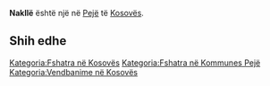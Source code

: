 {{Fshat në 
 | Emri                = Nakllë
 | EmriAlt                = 
 | NAME_SHORT_FORM=      
 | NAME_GENERIC=      
 | NAME_SORT_NAME_RO=      NAKLLE
 | FULL_NAME_RO = Nakllë
 | FULL_NAME_ND_RO=Naklle
 | SORT_NAME_RG=NAKLLE
 | FULL_NAME_RG=Nakllë
 | FULL_NAME_ND_RG=Naklle
 | SRP_NAME_SHORT_FORM=      
 | SRP_NAME_GENERIC=      
 | SRP_NAME_SORT_NAME_RO=      
 | SRP_FULL_NAME_RO = 
 | SRP_FULL_NAME_ND_RO=
 | SRP_SORT_NAME_RG=
 | SRP_FULL_NAME_RG=
 | SRP_FULL_NAME_ND_RG=
 | Emri (Rasa dhanore) = 
 | Figura              = 
 | Shteti              = Kosovo
 | Komuna              = Pejë
 | Kodi postar         = 
 | Sipërfaqja          = 

 | Popullsia           = 

 | Regj. i popullsisë  = 
 | Dend. e popullsisë  = 
 | Faqja zyrtare       = 
 <!--- Koordinatat ----> 
 | Gjerësia            = 42.666389
 | Gjatësia            = 20.381389
 | Lartësia            = 
}}
'''Nakllë''' është një [[]] në [[Pejë]] të [[Kosovës]].

<!-- == Gjeografia == -->
<!-- == Historia == -->
<!-- == Demografia == -->
== Shih edhe ==
{{Komuna Pejë}}
{{Kosovo-Administrata-Cung}}

[[Kategoria:Fshatra në Kosovës]]
[[Kategoria:Fshatra në Kommunes Pejë]]
[[Kategoria:Vendbanime në Kosovës]]